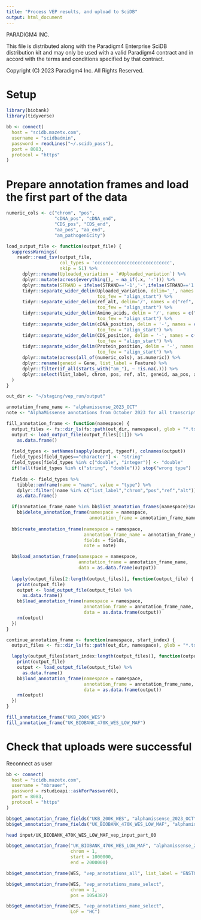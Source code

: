 ```yaml
---
title: "Process VEP results, and upload to SciDB"
output: html_document
---
```


PARADIGM4 INC.

This file is distributed along with the Paradigm4 Enterprise SciDB 
distribution kit and may only be used with a valid Paradigm4 contract 
and in accord with the terms and conditions specified by that contract.

Copyright (C) 2023 Paradigm4 Inc.
All Rights Reserved.

# Setup

```r
library(biobank)
library(tidyverse)
```

```r
bb <- connect(
  host = "scidb.mazetx.com",
  username = "scidbadmin",
  password = readLines("~/.scidb_pass"),
  port = 8083,
  protocol = "https"
)
```

# Prepare annotation frames and load the first part of the data

```r
numeric_cols <- c("chrom", "pos",
                  "cDNA_pos", "cDNA_end",
                  "CDS_pos", "CDS_end",
                  "aa_pos", "aa_end",
                  "am_pathogenicity")

load_output_file <- function(output_file) {
  suppressWarnings(
    readr::read_tsv(output_file,
                    col_types = 'cccccccccccccccccccccccccccc',
                    skip = 51) %>% 
      dplyr::rename(Uploaded_variation = `#Uploaded_variation`) %>%
      dplyr::mutate(across(everything(), ~ na_if(.x, '-'))) %>%
      dplyr::mutate(STRAND = ifelse(STRAND=='-1','-',ifelse(STRAND=='1','+',STRAND))) %>%
      tidyr::separate_wider_delim(Uploaded_variation, delim='_', names = c("chrom", "pos", "ref_alt"),
                                  too_few = "align_start") %>%
      tidyr::separate_wider_delim(ref_alt, delim='/', names = c("ref", "alt"),
                                  too_few = "align_start") %>%
      tidyr::separate_wider_delim(Amino_acids, delim = '/', names = c("aa_ref", "aa_alt"),
                                  too_few = "align_start") %>%
      tidyr::separate_wider_delim(cDNA_position, delim = '-', names = c("cDNA_pos", "cDNA_end"),
                                  too_few = "align_start") %>%
      tidyr::separate_wider_delim(CDS_position, delim = '-', names = c("CDS_pos", "CDS_end"),
                                  too_few = "align_start") %>%
      tidyr::separate_wider_delim(Protein_position, delim = '-', names = c("aa_pos", "aa_end"),
                                  too_few = "align_start") %>%
      dplyr::mutate(across(all_of(numeric_cols), as.numeric)) %>%
      dplyr::rename(geneid = Gene, list_label = Feature) %>%
      dplyr::filter(if_all(starts_with("am_"), ~ !is.na(.))) %>%
      dplyr::select(list_label, chrom, pos, ref, alt, geneid, aa_pos, aa_ref, aa_alt, starts_with("am_"))
  )
}
```


```r
out_dir <- "~/staging/vep_run/output"

annotation_frame_name <- "alphamissense_2023_OCT"
note <- "AlphaMissense annotations from October 2023 for all transcripts. List label is Ensembl transcript ID."

fill_annotation_frame <- function(namespace) {
  output_files <- fs::dir_ls(fs::path(out_dir, namespace), glob = "*.tsv")
  output <- load_output_file(output_files[[1]]) %>%
    as.data.frame()
  
  field_types <- setNames(sapply(output, typeof), colnames(output))
  field_types[field_types=="character"] <- "string"
  field_types[field_types %in% c("double", "integer")] <- "double"
  if(!all(field_types %in% c("string", "double"))) stop("wrong type")
  
  fields <- field_types %>%
    tibble::enframe(name = "name", value = "type") %>%
    dplyr::filter(!name %in% c("list_label","chrom","pos","ref","alt")) %>%
    as.data.frame()

  if(annotation_frame_name %in% bb$list_annotation_frames(namespace)$annotation_frame_name)
    bb$delete_annotation_frame(namespace = namespace,
                               annotation_frame = annotation_frame_name)
  
  bb$create_annotation_frame(namespace = namespace,
                             annotation_frame_name = annotation_frame_name,
                             fields = fields,
                             note = note)

  bb$load_annotation_frame(namespace = namespace,
                           annotation_frame = annotation_frame_name,
                           data = as.data.frame(output))
  
  lapply(output_files[2:length(output_files)], function(output_file) {
    print(output_file)
    output <- load_output_file(output_file) %>%
      as.data.frame()
    bb$load_annotation_frame(namespace = namespace,
                             annotation_frame = annotation_frame_name,
                             data = as.data.frame(output))
    rm(output)
  })
}

continue_annotation_frame <- function(namespace, start_index) {
  output_files <- fs::dir_ls(fs::path(out_dir, namespace), glob = "*.tsv")

  lapply(output_files[start_index:length(output_files)], function(output_file) {
    print(output_file)
    output <- load_output_file(output_file) %>%
      as.data.frame()
    bb$load_annotation_frame(namespace = namespace,
                             annotation_frame = annotation_frame_name,
                             data = as.data.frame(output))
    rm(output)
  })
}

fill_annotation_frame("UKB_200K_WES")
fill_annotation_frame("UK_BIOBANK_470K_WES_LOW_MAF")

```


# Check that uploads were successful

Reconnect as user
```r
bb <- connect(
  host = "scidb.mazetx.com",
  username = "mbrauer",
  password = rstudioapi::askForPassword(),
  port = 8083,
  protocol = "https"
)
```

```r
bb$get_annotation_frame_fields("UKB_200K_WES", "alphamissense_2023_OCT")
bb$get_annotation_frame_fields("UK_BIOBANK_470K_WES_LOW_MAF", "alphamissense_2023_OCT")
```

```bash
head input/UK_BIOBANK_470K_WES_LOW_MAF_vep_input_part_00
```

```r
bb$get_annotation_frame("UK_BIOBANK_470K_WES_LOW_MAF", "alphamissense_2023_OCT",
                        chrom = 1,
                        start = 1000000,
                        end = 2000000)
```

```r
bb$get_annotation_frame(WES, "vep_annotations_all", list_label = "ENST00000688131")
```

```r
bb$get_annotation_frame(WES, "vep_annotations_mane_select",
                        chrom = 1,
                        pos = 1054382)
```

```r
bb$get_annotation_frame(WES, "vep_annotations_mane_select",
                        LoF = "HC")
```
